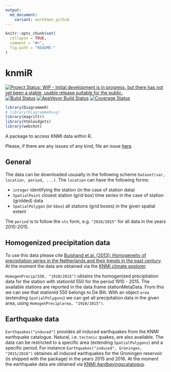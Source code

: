 ```yaml
---
output:
  md_document:
    variant: markdown_github
---
```


<!-- README.md is generated from README.Rmd. Please edit that file -->

```r
knitr::opts_chunk$set(
  collapse = TRUE,
  comment = "#>",
  fig.path = "README-"
)
```

# knmiR

[![Project Status: WIP - Initial development is in progress, but there has not yet been a stable, usable release suitable for the public.](http://www.repostatus.org/badges/latest/wip.svg)](http://www.repostatus.org/#wip)
[![Build Status](https://travis-ci.org/MartinRoth/knmiR.png?branch=master)](https://travis-ci.org/MartinRoth/knmiR)
[![AppVeyor Build Status](https://ci.appveyor.com/api/projects/status/github/MartinRoth/knmiR?branch=master&svg=true)](https://ci.appveyor.com/project/MartinRoth/knmiR)
[![Coverage Status](https://img.shields.io/codecov/c/github/MartinRoth/knmiR/master.svg)](https://codecov.io/github/MartinRoth/knmiR?branch=master)

```r
library(DiagrammeR)
# library(DiagrammeRsvg)
library(magrittr)
library(htmlwidgets)
library(webshot)
```

A package to access KNMI data within R.

Please, if there are any issues of any kind, file an issue [here](https://github.com/MartinRoth/knmiR/issues).

## General
The data can be downloaded ususally in the following scheme `Dataset(var, location, period, ...)`. The `location` can have the following forms:

-   `integer` identifying the station (in the case of station data)
-   `SpatialPoint` closest station (grid box) time series in the case of station (gridded) data
-   `SpatialPolygon` (or `bbox`) all stations (grid boxes) in the given spatial extent

The `period` is to follow the `xts` form, e.g. `"2010/2015"` for all data in the years 2010-2015.

## Homogenized precipitation data
To use this data please cite [Buishand et al. (2013): Homogeneity of precipitation series in the Netherlands and their trends in the past century](http://onlinelibrary.wiley.com/doi/10.1002/joc.3471/abstract). At the moment the data are obtained via the [KNMI climate explorer](http://climexp.knmi.nl/).

`HomogenPrecip(550, "1910/2015")` obtains the homogenized preciptiation data for the station with stationId 550 for the period 1910 - 2015. The available stations are reported in the data.frame stationMetaData. From this we can see that stationId 550 belongs to De Bilt. With an object `area` (extending `SpatialPolygons`) we can get all precipitation data in the given area, using `HomogenPrecip(area, "1910/2015")`.

## Earthquake data
`Earthquakes("induced")` provides all induced earthquakes from the KNMI earthquake catalogue. Natural, i.e. `tectonic` quakes, are also available. The data can be restricted to a specific area (extending `SpatialPolygons`) and a specific period. For instance `Earthquakes("induced", Groningen, "2015/2016")` obtaines all induced earthquakes for the Groningen reservoir (is shipped with the package) in the years 2015 and 2016. At the moment the earthquake data are obtained via [KNMI Aardbevingscatalogus](https://www.knmi.nl/kennis-en-datacentrum/dataset/aardbevingscatalogus).
